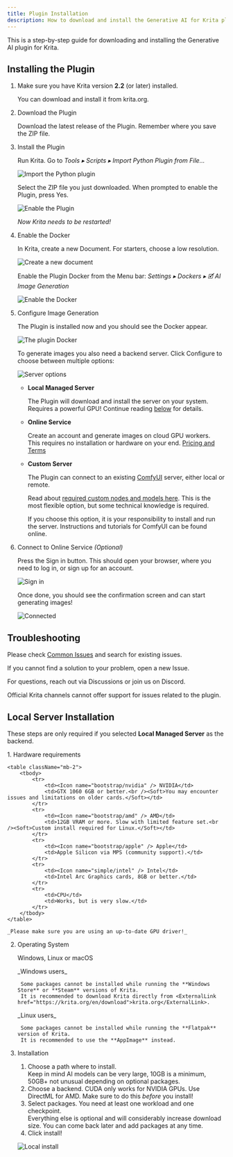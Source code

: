 ```yaml
---
title: Plugin Installation
description: How to download and install the Generative AI for Krita plugin
---
```


This is a step-by-step guide for downloading and installing the Generative AI plugin for Krita.

## Installing the Plugin

<Steps>

1. Make sure you have Krita version **2.2** (or later) installed.

   You can download and install it from <ExternalLink href="https://krita.org/en/download">krita.org</ExternalLink>.

2. Download the Plugin

    Download the <ExternalLink href="https://github.com/Acly/krita-ai-diffusion/releases/latest">latest release</ExternalLink> of the Plugin.
    Remember where you save the ZIP file.

3. Install the Plugin

    Run Krita. Go to _Tools ▸ Scripts ▸ Import Python Plugin from File..._

    ![Import the Python plugin](../../assets/installation/import-python-plugin.webp)
    
    Select the ZIP file you just downloaded. When prompted to enable the Plugin, press Yes.

    ![Enable the Plugin](../../assets/installation/enable-plugin.webp)
    
    _Now Krita needs to be restarted!_

4. Enable the Docker
        
    In Krita, create a new Document. For starters, choose a low resolution.

    ![Create a new document](../../assets/installation/create-document.webp)
    
    Enable the Plugin Docker from the Menu bar: _Settings ▸ Dockers ▸ 🗹 AI Image Generation_

    ![Enable the Docker](../../assets/installation/enable-docker.webp)
    

5. Configure Image Generation
                    
    The Plugin is installed now and you should see the Docker appear.

    ![The plugin Docker](../../assets/installation/plugin-docker.webp)
    
    To generate images you also need a backend server. Click Configure to choose between multiple options:

    ![Server options](../../assets/installation/server-options.webp)
    
    * **Local Managed Server**

        The Plugin will download and install the server on your system.<br />
        Requires a powerful GPU!
        Continue reading [below](#local-server-installation) for details.

    * **Online Service**

        Create an account and generate images on cloud GPU workers.<br />
        This requires no installation or hardware on your end. [Pricing and Terms](https://www.interstice.cloud/service)

    * **Custom Server**

        The Plugin can connect to an existing [ComfyUI](https://github.com/comfyanonymous/ComfyUI) server, either local or remote.
        
        Read about [required custom nodes and models here](/comfyui-setup).
        This is the most flexible option, but some technical knowledge is required.

        <Aside type="caution">If you choose this option, it is your responsibility to install and run the server. Instructions and tutorials for ComfyUI can be found online.</Aside>

6. Connect to Online Service _(Optional)_

    Press the Sign in button. This should open your browser, where you need to
    log in, or sign up for an account.

    ![Sign in](../../assets/installation/sign-in.webp)
    
    Once done, you should see the confirmation screen and can start generating
    images!

    ![Connected](../../assets/installation/cloud-connected.webp)
</Steps>

## Troubleshooting

Please check [Common Issues](/common-issues)
and <ExternalLink href="https://github.com/Acly/krita-ai-diffusion/issues?q=is%3Aissue">search for existing issues</ExternalLink>.

If you cannot find a solution to your problem, open a <ExternalLink href="https://github.com/Acly/krita-ai-diffusion/issues">new Issue</ExternalLink>.

For questions, reach out via <ExternalLink href="https://github.com/Acly/krita-ai-diffusion/discussions">Discussions</ExternalLink>
or join us on <ExternalLink href="https://discord.gg/pWyzHfHHhU">Discord</ExternalLink>.

<Aside type="caution">
Official Krita channels cannot offer support for issues related to the plugin.
</Aside>


## Local Server Installation

These steps are only required if you selected **Local Managed Server** as the backend.

<Steps>
1. Hardware requirements

    <table className="mb-2">
        <tbody>
            <tr>
                <td><Icon name="bootstrap/nvidia" /> NVIDIA</td>
                <td>GTX 1060 6GB or better.<br /><Soft>You may encounter issues and limitations on older cards.</Soft></td>
            </tr>
            <tr>
                <td><Icon name="bootstrap/amd" /> AMD</td>
                <td>12GB VRAM or more. Slow with limited feature set.<br /><Soft>Custom install required for Linux.</Soft></td>
            </tr>
            <tr>
                <td><Icon name="bootstrap/apple" /> Apple</td>
                <td>Apple Silicon via MPS (community support).</td>
            </tr>
            <tr>
                <td><Icon name="simple/intel" /> Intel</td>
                <td>Intel Arc Graphics cards, 8GB or better.</td>
            </tr>
            <tr>
                <td>CPU</td>
                <td>Works, but is very slow.</td>
            </tr>
        </tbody>
    </table>
    
    _Please make sure you are using an up-to-date GPU driver!_

2. Operating System
                    
    Windows, Linux or macOS

    <Hint>
        <Icon name="bootstrap/windows" /> _Windows users_

        Some packages cannot be installed while running the **Windows Store** or **Steam** versions of Krita.
        It is recommended to download Krita directly from <ExternalLink href="https://krita.org/en/download">krita.org</ExternalLink>.
    </Hint>

    <Hint>
        <Icon name="awesome/linux" /> _Linux users_

        Some packages cannot be installed while running the **Flatpak** version of Krita.
        It is recommended to use the **AppImage** instead.
    </Hint>

3. Installation

    1. Choose a path where to install.<br />
        <Soft>Keep in mind AI models can be very large, 10GB is a minimum, 50GB+ not unusual depending on optional packages.</Soft>
    2. Choose a backend. CUDA only works for NVIDIA GPUs. Use DirectML for AMD.
        <Soft>Make sure to do this _before_ you install!</Soft>
    3. Select packages. You need at least one workload and one checkpoint.<br />
        <Soft>Everything else is optional and will considerably increase download size. You can come back later and add packages at any time.</Soft>
    4. Click install!
    
    ![Local install](../../assets/installation/local-install.webp)
</Steps>

